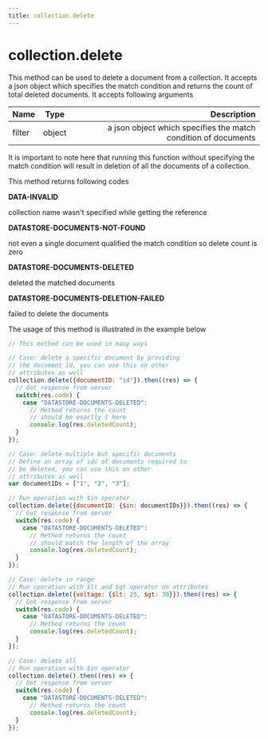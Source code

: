 ```yaml
---
title: collection.delete
---
```


# collection.delete

This method can be used to delete a document from a collection. It accepts a json object which specifies the match condition and returns the count of total deleted documents. It accepts following arguments

| Name       | Type |   Description |
| :------------ | :---------: | ----------: |
| filter        |    object    | a json object which specifies the match condition of documents|

It is important to note here that running this function without specifying the match condition will result in deletion of all the documents of a collection.

This method returns following codes

**DATA-INVALID**

collection name wasn't specified while getting the reference

**DATASTORE-DOCUMENTS-NOT-FOUND**

not even a single document qualified the match condition so delete count is zero

**DATASTORE-DOCUMENTS-DELETED**

deleted the matched documents

**DATASTORE-DOCUMENTS-DELETION-FAILED**

failed to delete the documents

The usage of this method is illustrated in the example below


```js
// This method can be used in many ways

// Case: delete a specific document by providing
// the document id, you can use this on other 
// attributes as well
collection.delete({documentID: "id"}).then((res) => {
  // Got response from server
  switch(res.code) {
    case "DATASTORE-DOCUMENTS-DELETED": 
      // Method returns the count
      // should be exactly 1 here
      console.log(res.deletedCount);
  }
});

// Case: delete multiple but specific documents
// Define an array of ids of documents required to
// be deleted, you can use this on other 
// attributes as well
var documentIDs = ["1", "2", "3"];

// Run operation with $in operator
collection.delete({documentID: {$in: documentIDs}}).then((res) => {
  // Got response from server
  switch(res.code) {
    case "DATASTORE-DOCUMENTS-DELETED": 
      // Method returns the count
      // should match the length of the array
      console.log(res.deletedCount);
  }
});

// Case: delete in range
// Run operation with $lt and $gt operator on attributes
collection.delete({voltage: {$lt: 25, $gt: 30}}).then((res) => {
  // Got response from server
  switch(res.code) {
    case "DATASTORE-DOCUMENTS-DELETED": 
      // Method returns the count
      console.log(res.deletedCount);
  }
});

// Case: delete all
// Run operation with $in operator
collection.delete().then((res) => {
  // Got response from server
  switch(res.code) {
    case "DATASTORE-DOCUMENTS-DELETED": 
      // Method returns the count
      console.log(res.deletedCount);
  }
});
```
